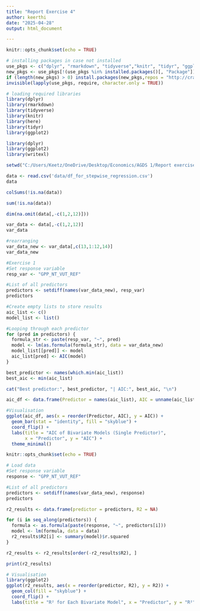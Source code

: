 ```yaml
---
title: "Report Exercise 4"
author: keerthi
date: "2025-04-28"
output: html_document

---
```


```r
knitr::opts_chunk$set(echo = TRUE)

# installing packages in case not installed
use_pkgs <- c("dplyr", "rmarkdown", "tidyverse","knitr", "tidyr", "ggplot2")  
new_pkgs <- use_pkgs[!(use_pkgs %in% installed.packages()[, "Package"])]
if (length(new_pkgs) > 0) install.packages(new_pkgs,repos = "http://cran.us.r-project.org")
invisible(lapply(use_pkgs, require, character.only = TRUE))

# loading required libraries
library(dplyr)
library(rmarkdown)
library(tidyverse)
library(knitr)
library(here)
library(tidyr)
library(ggplot2)
```



```r

library(dplyr)
library(ggplot2)
library(writexl)

setwd("C:/Users/Keetz/OneDrive/Desktop/Economics/AGDS 1/Report exercises/RE 4_Regression")

data <- read.csv('data/df_for_stepwise_regression.csv')
data

colSums(!is.na(data))

sum(!is.na(data))

dim(na.omit(data[,-c(1,2,12)]))

var_data <- data[,-c(1,2,12)]
var_data

#rearranging
var_data_new <- var_data[,c(13,1:12,14)]
var_data_new

#Exercise 1
#Set response variable
resp_var <- "GPP_NT_VUT_REF"

#List of all predictors
predictors <- setdiff(names(var_data_new), resp_var)
predictors

#Create empty lists to store results
aic_list <- c()
model_list <- list()

#Looping through each predictor
for (pred in predictors) {
  formula_str <- paste(resp_var, "~", pred)
  model <- lm(as.formula(formula_str), data = var_data_new)
  model_list[[pred]] <- model
  aic_list[pred] <- AIC(model)
}

best_predictor <- names(which.min(aic_list))
best_aic <- min(aic_list)

cat("Best predictor:", best_predictor, "| AIC:", best_aic, "\n")

aic_df <- data.frame(Predictor = names(aic_list), AIC = unname(aic_list))

#Visualisation
ggplot(aic_df, aes(x = reorder(Predictor, AIC), y = AIC)) +
  geom_bar(stat = "identity", fill = "skyblue") +
  coord_flip() +
  labs(title = "AIC of Bivariate Models (Single Predictor)", 
       x = "Predictor", y = "AIC") +
  theme_minimal()

knitr::opts_chunk$set(echo = TRUE)
```


```R
# Load data
#Set response variable
response <- "GPP_NT_VUT_REF"

#List of all predictors
predictors <- setdiff(names(var_data_new), response)
predictors

r2_results <- data.frame(predictor = predictors, R2 = NA)

for (i in seq_along(predictors)) {
  formula <- as.formula(paste(response, "~", predictors[i]))
  model <- lm(formula, data = data)
  r2_results$R2[i] <- summary(model)$r.squared
}

r2_results <- r2_results[order(-r2_results$R2), ]

print(r2_results)

# Visualisation
library(ggplot2)
ggplot(r2_results, aes(x = reorder(predictor, R2), y = R2)) +
  geom_col(fill = "skyblue") +
  coord_flip() +
  labs(title = "R² for Each Bivariate Model", x = "Predictor", y = "R²")

```

